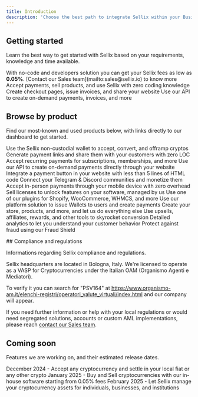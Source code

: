 ```yaml
---
title: Introduction
description: 'Choose the best path to integrate Sellix within your Business'
---
```


## Getting started

Learn the best way to get started with Sellix based on your requirements, knowledge and time available.

<Info>
  With no-code and developers solution you can get your Sellix fees as low as <b>0.05%</b>.
  [Contact our Sales team](mailto:sales@sellix.io) to know more
</Info>

<CardGroup cols={3}>
  <Card
    title="No-code"
    icon="browser"
    href="/no-code"
  >
    Accept payments, sell products, and use Sellix with zero coding knowledge
  </Card>
  <Card
    title="Sellix hosted"
    icon="codepen"
    href="/sellix-hosted"
  >
    Create checkout pages, issue invoices, and share your website
  </Card>
  <Card
    title="For developers"
    icon="code"
    href="/api-reference/introduction"
  >
    Use our API to create on-demand payments, invoices, and more
  </Card>
</CardGroup>

## Browse by product

Find our most-known and used products below, with links directly to our dashboard to get started.

<CardGroup cols={2}>
  <Card
    title="Wallet & Crypto"
    icon="wallet"
    href="/products/wallet-and-crypto"
  >
    Use the Sellix non-custodial wallet to accept, convert, and offramp cryptos
  </Card>
  <Card
    title="Links"
    icon="link"
    href="/products/links"
  >
    Generate payment links and share them with your customers with zero LOC
  </Card>
  <Card
    title="Subscriptions"
    icon="arrow-progress"
    href="/products/subscriptions"
  >
    Accept recurring payments for subscriptions, memberships, and more
  </Card>
  <Card
    title="API"
    icon="code"
    href="/api-reference/introduction"
  >
    Use our API to create on-demand payments directly through your website
  </Card>
  <Card
    title="Embed"
    icon="html5"
    href="/products/embed"
  >
    Integrate a payment button in your website with less than 5 lines of HTML code
  </Card>
  <Card
    title="Communities"
    icon="discord"
    href="/products/communities"
  >
    Connect your Telegram & Discord communities and monetize them
  </Card>
  <Card
    title="Point of Sale"
    icon="cash-register"
    href="/products/pos"
  >
    Accept in-person payments through your mobile device with zero overhead
  </Card>
  <Card
    title="Licenses"
    icon="key-skeleton"
    href="/products/licenses"
  >
    Sell licenses to unlock features on your software, managed by us
  </Card>
  <Card
    title="Plugins"
    icon="puzzle-piece-simple"
    href="/products/plugins"
  >
    Use one of our plugins for Shopify, WooCommerce, WHMCS, and more
  </Card>
  <Card
    title="Platforms"
    icon="layer-group"
    href="/products/platforms"
  >
    Use our platform solution to issue Wallets to users and create payments
  </Card>
  <Card
    title="Commerce"
    icon="cart-shopping"
    href="/products/commerce"
  >
    Create your store, products, and more, and let us do everything else
  </Card>
  <Card
    title="Marketing"
    icon="object-group"
    href="/products/marketing"
  >
    Use upsells, affiliates, rewards, and other tools to skyrocket conversion
  </Card>
  <Card
    title="Analytics"
    icon="chart-mixed-up-circle-currency"
    href="/products/analytics"
  >
    Detailed analytics to let you understand your customer behavior
  </Card>
  <Card
    title="Fraud Shield"
    icon="shield"
    href="/products/fraud-shield"
  >
    Protect against fraud using our Fraud Shield
  </Card>
</CardGroup>

## Compliance and regulations

Informations regarding Sellix compliance and regulations.

Sellix headquarters are located in Bologna, Italy.
We're licensed to operate as a VASP for Cryptocurrencies under the Italian OAM (Organismo Agenti e Mediatori).

To verify it you can search for "PSV164" at https://www.organismo-am.it/elenchi-registri/operatori_valute_virtuali/index.html and our company will appear.

If you need further information or help with your local regulations or would need segregated solutions, accounts or custom AML implementations, please reach [contact our Sales team](mailto:sales@sellix.io).

## Coming soon

Features we are working on, and their estimated release dates.

<CardGroup cols={3}>
  <Card
    title="Crypto to Any settlements"
    icon="building-columns"
    href="mailto:sales@sellix.io"
  >
    December 2024 - Accept any cryptocurrency and settle in your local fiat or any other crypto
  </Card>
  <Card
    title="Onramp & Offramp"
    icon="bitcoin"
    href="mailto:sales@sellix.io"
  >
    January 2025 - Buy and Sell cryptocurrencies with our in-house software starting from 0.05% fees
  </Card>
  <Card
    title="Custody & Management"
    icon="vault"
    href="mailto:sales@sellix.io"
  >
    February 2025 - Let Sellix manage your cryptocurrency assets for individuals, businesses, and institutions
  </Card>
</CardGroup>